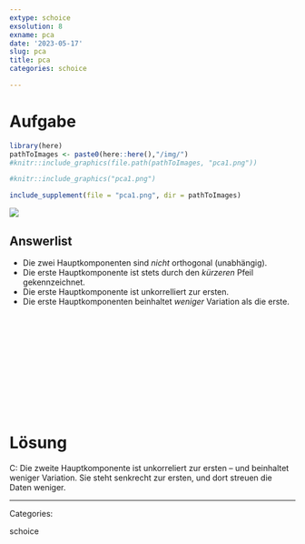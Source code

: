 ```yaml
---
extype: schoice
exsolution: 8
exname: pca
date: '2023-05-17'
slug: pca
title: pca
categories: schoice

---
```






# Aufgabe



```r
library(here)
pathToImages <- paste0(here::here(),"/img/")
#knitr::include_graphics(file.path(pathToImages, "pca1.png"))

#knitr::include_graphics("pca1.png")

include_supplement(file = "pca1.png", dir = pathToImages)
```

![](pca1.png)


Answerlist
----------
* Die zwei Hauptkomponenten sind *nicht* orthogonal (unabhängig).
* Die erste Hauptkomponente ist stets durch den *kürzeren* Pfeil gekennzeichnet.
* Die erste Hauptkomponente ist unkorrelliert zur ersten.
* Die erste Hauptkomponenten beinhaltet *weniger* Variation als die erste.


</br>
</br>
</br>
</br>
</br>
</br>
</br>
</br>
</br>
</br>

# Lösung

C: Die zweite Hauptkomponente ist unkorreliert zur ersten – und beinhaltet weniger Variation. Sie steht senkrecht zur ersten, und dort streuen die Daten weniger.



---

Categories: 

schoice

